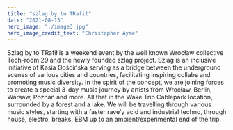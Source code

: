 ```yaml
---
title: "szlag by to TRafił"
date: "2021-08-13"
hero_image: "./image3.jpg"
hero_image_credit_text: "Christopher Ayme"
---
```

Szlag by to TRafił is a weekend event by the well known Wrocław collective Tech-room 29 and the newly founded szlag project.
Szlag is an inclusive initiative of Kasia Gościńska ​​serving as a bridge between the underground scenes of various cities and countries, facilitating inspiring collabs and promoting music diversity.
In the spirit of the concept, we are joining forces to create a special 3-day music journey by artists from Wrocław, Berlin, Warsaw, Poznań and more. All that in the Wake Trip Cablepark location, surrounded by a forest and a lake. We will be travelling through various music styles, starting with a faster rave’y acid and industrial techno, through house, electro, breaks, EBM up to an ambient/experimental end of the trip.